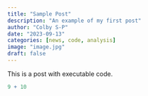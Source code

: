 ```yaml
---
title: "Sample Post"
description: "An example of my first post"
author: "Colby S-P"
date: "2023-09-13"
categories: [news, code, analysis]
image: "image.jpg"
draft: false
---
```


This is a post with executable code.

```r
9 + 10
```

